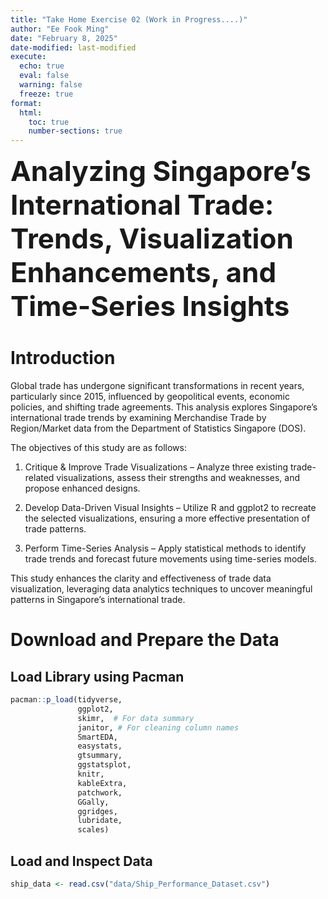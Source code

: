 ```yaml
---
title: "Take Home Exercise 02 (Work in Progress....)"
author: "Ee Fook Ming"
date: "February 8, 2025"
date-modified: last-modified
execute:
  echo: true
  eval: false
  warning: false
  freeze: true
format:
  html:
    toc: true
    number-sections: true
---
```


[Analyzing Singapore’s International Trade: Trends, Visualization Enhancements, and Time-Series Insights]{style="font-size: 44px; font-weight: bold;"}

# Introduction

Global trade has undergone significant transformations in recent years, particularly since 2015, influenced by geopolitical events, economic policies, and shifting trade agreements. This analysis explores Singapore’s international trade trends by examining Merchandise Trade by Region/Market data from the Department of Statistics Singapore (DOS).

The objectives of this study are as follows:

1.  Critique & Improve Trade Visualizations – Analyze three existing trade-related visualizations, assess their strengths and weaknesses, and propose enhanced designs.

2.  Develop Data-Driven Visual Insights – Utilize R and ggplot2 to recreate the selected visualizations, ensuring a more effective presentation of trade patterns.

3.  Perform Time-Series Analysis – Apply statistical methods to identify trade trends and forecast future movements using time-series models.

This study enhances the clarity and effectiveness of trade data visualization, leveraging data analytics techniques to uncover meaningful patterns in Singapore’s international trade.

# Download and Prepare the Data

## Load Library using Pacman

```r
pacman::p_load(tidyverse, 
               ggplot2, 
               skimr,  # For data summary 
               janitor, # For cleaning column names
               SmartEDA,
               easystats,
               gtsummary,
               ggstatsplot,
               knitr,
               kableExtra,
               patchwork,
               GGally,
               ggridges,
               lubridate,
               scales)
```

## Load and Inspect Data

```r
ship_data <- read.csv("data/Ship_Performance_Dataset.csv")

```
